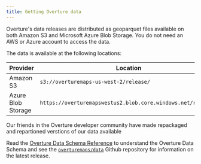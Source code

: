 ```yaml
---
title: Getting Overture data
---
```


Overture's data releases are distributed as geoparquet files available on both Amazon S3 and Microsoft Azure Blob Storage. You do not need an AWS or Azure account to access the data.

The data is available at the following locations:

| Provider | Location |
| ------ | -------- |
| Amazon S3 | `s3://overturemaps-us-west-2/release/` |
| Azure Blob Storage | `https://overturemapswestus2.blob.core.windows.net/release/` |


Our friends in the Overture developer community have made repackaged and repartioned verstions of our  data available 


Read the [Overture Data Schema Reference](https://docs.overturemaps.org/reference) to understand the Overture Data Schema and see the [`overturemaps/data`](https://github.com/OvertureMaps/data) Github repository for information on the latest release.

